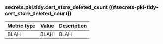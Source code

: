 ### secrets.pki.tidy.cert_store_deleted_count ((#secrets-pki-tidy-cert_store_deleted_count))

Metric type | Value | Description
----------- | ----- | -----------
BLAH     | BLAH    | BLAH